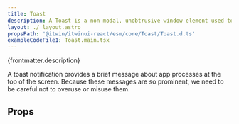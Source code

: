 ```yaml
---
title: Toast
description: A Toast is a non modal, unobtrusive window element used to display small amount of information to a user.
layout: ./_layout.astro
propsPath: '@itwin/itwinui-react/esm/core/Toast/Toast.d.ts'
exampleCodeFile1: Toast.main.tsx
---
```



<p>{frontmatter.description}</p>

<LiveExample src={frontmatter.exampleCodeFile1} />

A toast notification provides a brief message about app processes at the top of the screen. Because these messages are so prominent, we need to be careful not to overuse or misuse them.

## Props

<PropsTable path={frontmatter.propsPath} />
